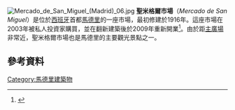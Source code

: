 
[[File:Mercado_de_San_Miguel_(Madrid)_06.jpg|thumb]]
'''聖米格爾市場'''（''Mercado de San Miguel''）是位於[[西班牙|西班牙]]首都[[馬德里|馬德里]]的一座市場，最初修建於1916年。這座市場在2003年被私人投資家購買，並在翻新建築後於2009年重新開業<ref name=nytimes>{{cite news|last1=Wildman|first1=Sarah|title=Madrid Market Bustles Again|url=https://www.nytimes.com/2009/07/26/travel/26heads.html?_r=0|accessdate=8 April 2015|work=New York Times|date=23 July 2009}}</ref>。由於距[[主廣場_(馬德里)|主廣場]]非常近，聖米格爾市場也是馬德里的主要觀光景點之一。
==參考資料==
{{reflist}}
{{commonscat-inline|Mercado de San Miguel}}
[[Category:馬德里建築物|Category:馬德里建築物]]
